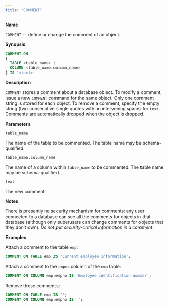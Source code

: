 ```yaml
---
title: "COMMENT"
---
```


<div id="comment" class="registered_link"></div>

**Name**

`COMMENT` -- define or change the comment of an object.

**Synopsis**

```sql
COMMENT ON
{
  TABLE <table_name> |
  COLUMN <table_name.column_name>
} IS '<text>'
```

**Description**

`COMMENT` stores a comment about a database object. To modify a comment, issue a new `COMMENT` command for the same object. Only one comment string is stored for each object. To remove a comment, specify the empty string (two consecutive single quotes with no intervening space) for `text`. Comments are automatically dropped when the object is dropped.

**Parameters**

`table_name`

 The name of the table to be commented. The table name may be schema-qualified.

`table_name.column_name`

 The name of a column within `table_name` to be commented. The table name may be schema-qualified.

`text`

 The new comment.

**Notes**

There is presently no security mechanism for comments: any user connected to a database can see all the comments for objects in that database (although only superusers can change comments for objects that they don’t own). *Do not put security-critical information in a comment*.

**Examples**

Attach a comment to the table `emp`:

```sql
COMMENT ON TABLE emp IS 'Current employee information';
```

Attach a comment to the `empno` column of the `emp` table:

```sql
COMMENT ON COLUMN emp.empno IS 'Employee identification number';
```

Remove these comments:

```sql
COMMENT ON TABLE emp IS '';
COMMENT ON COLUMN emp.empno IS '';
```
